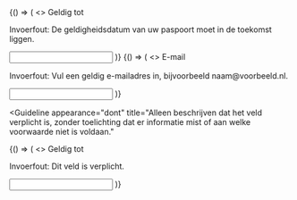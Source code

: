 
<Guideline appearance="do" title="Leg uit waarom een datum wordt afgekeurd.">
  <Canvas language="html">
    {() => (
      <>
        <label for="passport-validity">Geldig tot</label>
        <p id="description-passport-validity">
          Invoerfout: De geldigheidsdatum van uw paspoort moet in de toekomst liggen.
        </p>
        <input
          id="passport-validity"
          type="text"
          name="passport-validity"
          aria-describedby="description-passport-validity"
        />
      </>
    )}
  </Canvas>
</Guideline>

<Guideline appearance="do" title="Geef een voorbeeld van wat er verwacht wordt.">
  <Canvas language="html">
    {() => (
      <>
        <label for="email">E-mail</label>
        <p id="description-email">Invoerfout: Vul een geldig e-mailadres in, bijvoorbeeld naam@voorbeeld.nl.</p>
        <input id="email" type="email" name="email" aria-describedby="description-email" />
      </>
    )}
  </Canvas>
</Guideline>

<Guideline
  appearance="dont"
  title="Alleen beschrijven dat het veld verplicht is, zonder toelichting dat er informatie mist of aan welke voorwaarde niet is voldaan."
>
  <Canvas language="html">
    {() => (
      <>
        <label for="passport-validity-2">Geldig tot</label>
        <p id="description-passport-validity-2">Invoerfout: Dit veld is verplicht.</p>
        <input
          id="passport-validity-2"
          aria-invalid="false"
          type="text"
          name="passport-validity-2"
          aria-describedby="description-passport-validity-2"
        />
      </>
    )}
  </Canvas>
</Guideline>
